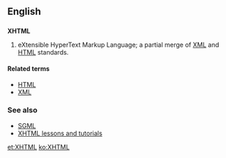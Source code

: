 ==English==

==={{initialism}}===
{{wikipedia}}
'''XHTML'''

# eXtensible HyperText Markup Language; a partial merge of [[XML]] and [[HTML]] standards.

====Related terms====
*[[HTML]]
*[[XML]]

===See also===
*[[SGML]]
*[http://www.landofcode.com/view/xhtml/ XHTML lessons and tutorials]

[[et:XHTML]]
[[ko:XHTML]]